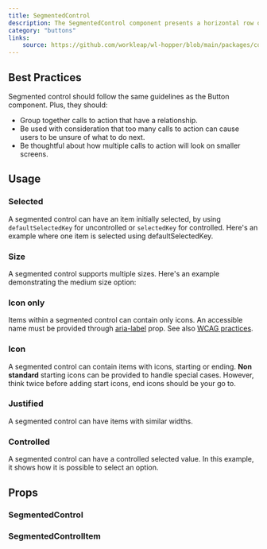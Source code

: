 ```yaml
---
title: SegmentedControl
description: The SegmentedControl component presents a horizontal row of options or actions that are contextually or conceptually related. It allows users to select a single option at a time.
category: "buttons"
links:
    source: https://github.com/workleap/wl-hopper/blob/main/packages/components/src/segmented-control/src/SegmentedControl.tsx
---
```


<Example src="segmented-control/docs/preview" isOpen />

## Best Practices

Segmented control should follow the same guidelines as the Button component. Plus, they should:

- Group together calls to action that have a relationship.
- Be used with consideration that too many calls to action can cause users to be unsure of what to do next.
- Be thoughtful about how multiple calls to action will look on smaller screens.

## Usage

### Selected
A segmented control can have an item initially selected, by using `defaultSelectedKey` for uncontrolled or `selectedKey` for controlled.
Here's an example where one item is selected using defaultSelectedKey.

<Example src="segmented-control/docs/selected" />

### Size
A segmented control supports multiple sizes. Here's an example demonstrating the medium size option:

<Example src="segmented-control/docs/size" />

### Icon only
Items within a segmented control can contain only icons. An accessible name must be provided through [aria-label](https://developer.mozilla.org/en-US/docs/Web/Accessibility/ARIA/Attributes/aria-label) prop. See also [WCAG practices](https://www.w3.org/TR/WCAG20-TECHS/ARIA6.html).

<Example src="segmented-control/docs/iconOnly" />

### Icon
A segmented control can contain items with icons, starting or ending.
**Non standard** starting icons can be provided to handle special cases. However, think twice before adding start icons, end icons should be your go to.

<Example src="segmented-control/docs/icon" />

### Justified
A segmented control can have items with similar widths.

<Example src="segmented-control/docs/justified" />

### Controlled
A segmented control can have a controlled selected value. In this example, it shows how it is possible to select an option.

<Example src="segmented-control/docs/controlled" />

## Props

### SegmentedControl

<PropTable component="SegmentedControl" />

### SegmentedControlItem

<PropTable component="SegmentedControlItem" />
